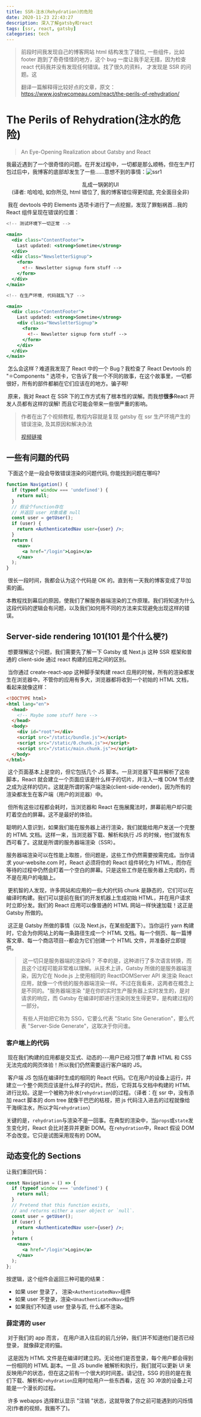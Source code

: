 ```yaml
---
title: SSR-注水(Rehydration)的危险
date: 2020-11-23 22:43:27
description: 深入了解gatsby和react
tags: [ssr, react, gatsby]
categories: tech
---
```


> 前段时间我发现自己的博客网站 html 结构发生了错位, 一些组件，比如 footer 跑到了奇奇怪怪的地方，这个 bug 一度让我手足无措，因为检查 react 代码我并没有发现任何错误。找了很久的资料， 才发现是 SSR 的问题。这
>
> 翻译一篇解释得比较好点的文章，原文： https://www.joshwcomeau.com/react/the-perils-of-rehydration/

# The Perils of Rehydration(注水的危险)

> An Eye-Opening Realization about Gatsby and React

​ 我最近遇到了一个很奇怪的问题。在开发过程中，一切都是那么顺畅，但在生产打包过后中，我博客的底部却发生了一些……意想不到的事情：![ssr1](ssr1.png)

<center>乱成一锅粥的UI</center>

<center>
  (译者: 哈哈哈, 如你所见, html 错位了, 我的博客错位得更彻底, 完全面目全非)
</center>

​ 我在 devtools 中的 Elements 选项卡进行了一点挖掘，发现了罪魁祸首…我的 React 组件呈现在错误的位置：

```jsx
<!-- 测试环境下一切正常 -->

<main>
  <div class="ContentFooter">
    Last updated: <strong>Sometime</strong>
  </div>
  <div class="NewsletterSignup">
    <form>
      <!-- Newsletter signup form stuff -->
    </form>
  </div>
</main>
```

```jsx
<!-- 在生产环境, 代码就乱飞了 -->

<main>
  <div class="ContentFooter">
    Last updated: <strong>Sometime</strong>
    <div class="NewsletterSignup">
      <form>
        <!-- Newsletter signup form stuff -->
      </form>
    </div>
  </div>
</main>
```

​ 怎么会这样？难道我发现了 React 中的一个 Bug？我检查了 React Devtools 的 "⚛️Components " 选项卡，它告诉了我一个不同的故事，在这个故事里，一切都很好，所有的部件都躺在它们应该在的地方。骗子啊!

​ 原来，我对 React 在 SSR 下的工作方式有了根本性的误解。而我想**很多**React 开发人员都有这样的误解! 而且它可能会带来一些很严重的影响。

> 作者在出了个视频教程, 教程内容就是复现 gatsby 在 ssr 生产环境产生的错误渲染, 及其原因和解决办法
>
> [视频链接](https://egghead.io/lessons/react-avoiding-state-flickers-in-gatsby-applications?pl=undefined&af=49agrw)

## 一些有问题的代码

​ 下面这个是一段会导致错误渲染的问题代码, 你能找到问题在哪吗?

```jsx
function Navigation() {
  if (typeof window === 'undefined') {
    return null;
  }
  // 假设个function存在
  // 并返回 user 对象或者 null
  const user = getUser();
  if (user) {
    return <AuthenticatedNav user={user} />;
  }
  return (
    <nav>
      <a href="/login">Login</a>
    </nav>
  );
}
```

​ 很长一段时间，我都会认为这个代码是 OK 的。直到有一天我的博客变成了毕加索的画。

​ 本教程找到幕后的原因，使我们了解服务器端渲染的工作原理。我们将知道为什么这段代码的逻辑会有问题，以及我们如何用不同的方法来实现避免出现这样的错误。

## Server-side rendering 101(101 是个什么梗?)

​ 想要理解这个问题，我们需要先了解一下 Gatsby 或 Next.js 这种 SSR 框架和普通的 client-side 通过 react 构建的应用之间的区别。

​ 当你通过 create-react-app 这种脚手架构建 react 应用的时候，所有的渲染都发生在浏览器中。不管你的应用有多大，浏览器都将收到一个初始的 HTML 文档，看起来就像这样：

```html
<!DOCTYPE html>
<html lang="en">
  <head>
    <!-- Maybe some stuff here -->
  </head>
  <body>
    <div id="root"></div>
    <script src="/static/bundle.js"></script>
    <script src="/static/0.chunk.js"></script>
    <script src="/static/main.chunk.js"></script>
  </body>
</html>
```

​ 这个页面基本上是空的，但它包括几个 JS 脚本。一旦浏览器下载并解析了这些脚本，React 就会建立一个页面应该是什么样子的切片，并注入一堆 DOM 节点使之成为这样的切片。这就是所谓的客户端渲染(client-side-render)，因为所有的渲染都发生在客户端（用户的浏览器）中。

​ 但所有这些过程都会耗时，当浏览器和 React 在施展魔法时，屏幕前用户却只能盯着空白的屏幕。这不是最好的体验。

​ 聪明的人意识到，如果我们能在服务器上进行渲染，我们就能给用户发送一个完整的 HTML 文档。这样一来，当浏览器下载、解析和执行 JS 的时候，他们就有东西可看了。这就是所谓的服务器端渲染（SSR）。

​ 服务器端渲染可以在性能上取胜，但问题是，这些工作仍然需要按需完成。当你请求 your-website.com 时，React 必须将你的 React 组件转化为 HTML，而你在等待的过程中仍然会盯着一个空白的屏幕。只是这些工作是在服务器上完成的，而不是在用户的电脑上。

​ 更机智的人发现，许多网站和应用的一些大的代码 chunk 是静态的，它们可以在编译时构建。我们可以提前在我们的开发机器上生成初始 HTML，并在用户请求时立即分发。我们的 React 应用可以像普通的 HTML 网站一样快速加载！这正是 Gatsby 所做的。

​ 这正是 Gatsby 所做的事情（以及 Next.js，在某些配置下）。当你运行 yarn 构建时，它会为你网站上的每一条路径生成一个 HTML 文档。每一个侧页、每一篇博客文章、每一个商店项目--都会为它们创建一个 HTML 文件，并准备好立即提供。

> ​ 这一切只是服务器端的渲染吗？
> ​ 不幸的是，这种进行了多次语言转换，而且这个过程可能非常难以理解。从技术上讲，Gatsby 所做的是服务器端渲染，因为它在 Node.js 上使用相同的 ReactDOMServer API 来渲染 React 应用，就像一个传统的服务器端渲染一样。不过在我看来，这两者在概念上是不同的。"服务器端渲染 "是在你的实时生产服务器上实时发生的，是对请求的响应，而 Gatsby 在编译时即进行渲染则发生得更早，是构建过程的一部分。
>
> ​ 有些人开始把它称为 SSG，它要么代表 "Static Site Generation"，要么代表 "Server-Side Generate"，这取决于你问谁。

### 客户端上的代码

​ 现在我们构建的应用都是交互式、动态的---用户已经习惯了单靠 HTML 和 CSS 无法完成的网页体验！所以我们仍然需要运行客户端的 JS。

​ 客户端 JS 包括在编译时生成的相同的 React 代码。它在用户的设备上运行，并建立一个整个网页应该是什么样子的切片。然后，它将其与文档中构建的 HTML 进行比较。这是一个被称为补水(`rehydration`)的过程。（译者：在 ssr 中，没有添加 react 脚本的 dom tree 就像干巴巴的枯枝，把 js 代码注入进去的过程就像给干海绵注水，所以才叫`rehydration`）

​ 关键的是，`rehydration`与渲染不是一回事。在典型的渲染中，当`props`或`state`发生变化时，React 会比对差异并更新 DOM。在`rehydration`中，React 假设 DOM 不会改变。它只是试图采用现有的 DOM。

## 动态变化的 Sections

让我们重回代码：

```jsx
const Navigation = () => {
  if (typeof window === 'undefined') {
    return null;
  }
  // Pretend that this function exists,
  // and returns either a user object or `null`.
  const user = getUser();
  if (user) {
    return <AuthenticatedNav user={user} />;
  }
  return (
    <nav>
      <a href="/login">Login</a>
    </nav>
  );
};
```

按逻辑，这个组件会返回三种可能的结果：

- 如果 user 登录了， 渲染`<AuthenticatedNav>`组件
- 如果 user 不登录，渲染`<UnauthenticatedNav>`组件
- 如果我们不知道 user 登录与否, 什么都不渲染。

### 薛定谔的 user

​ 对于我们的 app 而言， 在用户进入往后的前几分钟，我们并不知道他们是否已经登录， 就像薛定谔的猫。

​ 这是因为 HTML 文件是在编译时建立的。无论他们是否登录，每个用户都会得到一份相同的 HTML 副本。一旦 JS bundle 被解析和执行，我们就可以更新 UI 来反映用户的状态，但在这之前有一个很大的时间差。请记住，SSG 的目的是在我们下载、解析和`rehydration`应用时给用户一些东西看，这在 3G 冲浪的设备上可能是一个漫长的过程。

​ 许多 webapps 选择默认显示 "注销 "状态，这就导致了你之前可能遇到的闪烁情况(作者的视频，我搬不了)。


<VideoComponent src="https://www.joshwcomeau.com/_next/static/media/guardian-with-effect-5c8e3ed088ad6d3b9efa334a4dd7f62b.mp4" />
